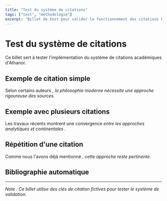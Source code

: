 ```yaml
---
title: "Test du système de citations"
tags: ["test", "méthodologie"]
excerpt: "Billet de test pour valider le fonctionnement des citations bibliographiques"
---
```


# Test du système de citations

Ce billet sert à tester l'implémentation du système de citations académiques d'Athanor.

## Exemple de citation simple

Selon certains auteurs <Cite item="example-key-2024" />, la philosophie moderne nécessite une approche rigoureuse des sources.

## Exemple avec plusieurs citations

Les travaux récents montrent une convergence <Cite item="another-example-2023" /> entre les approches analytiques et continentales <Cite item="example-key-2024" />.

## Répétition d'une citation

Comme nous l'avons déjà mentionné <Cite item="example-key-2024" />, cette approche reste pertinente.

## Bibliographie automatique

<Bibliography />

---

*Note : Ce billet utilise des clés de citation fictives pour tester le système de validation.*